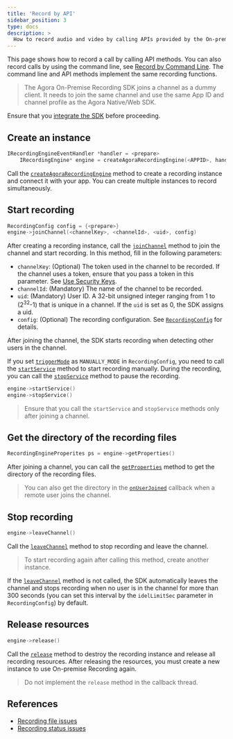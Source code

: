 ```yaml
---
title: 'Record by API'
sidebar_position: 3
type: docs
description: >
  How to record audio and video by calling APIs provided by the On-premise Recording SDK.
---
```


This page shows how to record a call by calling API methods. You can also record calls by using the command line, see [Record by Command Line](./recording_cmd_cpp). The command line and API methods implement the same recording functions.

> The Agora On-Premise Recording SDK joins a channel as a dummy client. It needs to join the same channel and use the same App ID and channel profile as the Agora Native/Web SDK.

Ensure that you [integrate the SDK](./integrate-sdk) before proceeding.

## Create an instance

```cpp
IRecordingEngineEventHandler *handler = <prepare>
	IRecordingEngine* engine = createAgoraRecordingEngine(<APPID>, handler)
```

Call the [`createAgoraRecordingEngine`](./API%20Reference/recording_cpp/classagora_1_1recording_1_1_i_recording_engine.html#a683b055963f285fa0ca63aaab7af27d6) method to create a recording instance and connect it with your app. You can create multiple instances to record simultaneously.


##  Start recording

```cpp
RecordingConfig config = {<prepare>}
engine->joinChannel(<channelKey>, <channelId>, <uid>, config)
```

After creating a recording instance, call the [`joinChannel`](./API%20Reference/recording_cpp/classagora_1_1recording_1_1_i_recording_engine.html#a011ff5c4a47816050be60b26ba0fb431) method to join the channel and start recording. In this method, fill in the following parameters:

- `channelKey`: (Optional) The token used in the channel to be recorded. If the channel uses a token, ensure that you pass a token in this parameter. See [Use Security Keys](./token#Token).
- `channelId`: (Mandatory) The name of the channel to be recorded.
- `uid`: (Mandatory) User ID. A 32-bit unsigned integer ranging from 1 to (2<sup>32</sup>-1) that is unique in a channel. If the `uid` is set as 0, the SDK assigns a uid.
- `config`: (Optional) The recording configuration. See [`RecordingConfig`](./API%20Reference/recording_cpp/structagora_1_1recording_1_1_recording_config.html#a511201f4e63f0fae5ef416fb98cb49af) for details.

After joining the channel, the SDK starts recording when detecting other users in the channel.

If you set [`triggerMode`](./API%20Reference/recording_cpp/namespaceagora_1_1linuxsdk.html#a652d8aefc1931391ff65ae7a088b932f) as `MANUALLY_MODE` in `RecordingConfig`, you need to call the [`startService`](./API%20Reference/recording_cpp/classagora_1_1recording_1_1_i_recording_engine.html#a2d4e78e4164993e64fb0286b9108d478) method to start recording manually. During the recording, you can call the  [`stopService`](./API%20Reference/recording_cpp/classagora_1_1recording_1_1_i_recording_engine.html#a302a83737a67b2693ede181484af862a) method to pause the recording.

```cpp
engine->startService()
engine->stopService()
```

> Ensure that you call the `startService` and `stopService` methods only after joining a channel.

## Get the directory of the recording files

```cpp
RecordingEngineProperites ps = engine->getProperties()
```

After joining a channel, you can call the [`getProperties`](./API%20Reference/recording_cpp/classagora_1_1recording_1_1_i_recording_engine.html#abf1bcd2dd5a38262ca26e50b3b182f4b) method to get the directory of the recording files.

> You can also get the directory in the [`onUserJoined`](./API%20Reference/recording_cpp/classagora_1_1recording_1_1_i_recording_engine_event_handler.html#a2ca947993a8c8d9ae23fc0545ae1a05d) callback when a remote user joins the channel.

## Stop recording

```cpp
engine->leaveChannel()
```

Call the [`leaveChannel`](./API%20Reference/recording_cpp/classagora_1_1recording_1_1_i_recording_engine.html#adafb45815ad0f02dc1c8b3cadb7cd2e3) method to stop recording and leave the channel.

> To start recording again after calling this method, create another instance.

If the [`leaveChannel`](./API%20Reference/recording_cpp/classagora_1_1recording_1_1_i_recording_engine.html#adafb45815ad0f02dc1c8b3cadb7cd2e3) method is not called, the SDK automatically leaves the channel and stops recording when no user is in the channel for more than 300 seconds (you can set this interval by the `idelLimitSec` parameter in `RecordingConfig`) by default.

##  Release resources

```cpp
engine->release()
```

Call the [`release`](./API%20Reference/recording_cpp/classagora_1_1recording_1_1_i_recording_engine.html#af4d33159ed8ed249991470e6833d0fd5)  method to destroy the recording instance and release all recording resources.  After releasing the resources, you must create a new instance to use On-premise Recording again.

> Do not implement the `release` method in the callback thread.

## References
- [Recording file issues](https://docs.agora.io/en/faq/record_file_issue)
- [Recording status issues](https://docs.agora.io/en/faq/record_status_error)